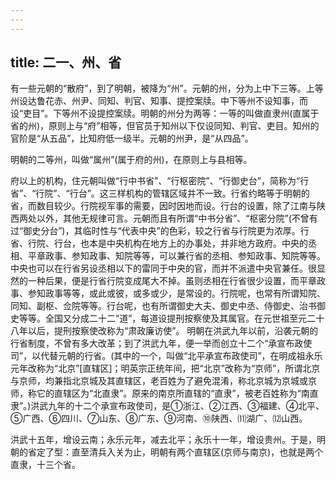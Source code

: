 ```yaml
---
---
---
```

title: 二一、州、省
---



有一些元朝的“散府”，到了明朝，被降为“州”。元朝的州，分为上中下三等。上等州设达鲁花赤、州尹、同知、判官、知事、提控案牍。中下等州不设知事，而设“吏目”。下等州不设提控案牍。明朝的州分为两等：一等的叫做直隶州(直属于省的州)，原则上与“府”相等，但官员于知州以下仅设同知、判官、吏目。知州的官阶是“从五品”，比知府低一级半。元朝的州尹，是“从四品”。

明朝的二等州，叫做“属州”(属于府的州)，在原则上与县相等。

府以上的机构，住元朝叫做“行中书省”、“行枢密院”、“行御史台”，简称为“行省”、“行院”、“行台”。这三样机构的管辖区域并不一致。行省约略等于明朝的省，而数目较少。行院视军事的需要，因时因地而设。行台的设置，除了江南与陕西两处以外，其他无规律可言。元朝而且有所谓“中书分省”、“枢密分院”(不曾有过“御史分台”)，其临时性与“代表中央”的色彩，较之行省与行院更为浓厚。行省、行院、行台，也本是中央机构在地方上的办事处，并非地方政府。中央的丞相、平章政事、参知政事、知院等等，可以兼行省的丞相、参知政事、知院等等。中央也可以在行省另设丞相以下的雷同于中央的官，而并不派遣中央官兼任。很显然的一种后果，便是行省行院变成尾大不掉。虽则丞相在行省很少设置，而平章政事、参知政事等等，或此或彼，或多或少，是常设的。行院呢，也常有所谓知院、同知、副枢、佥院等等。行台呢，也有所谓御史大夫、御史中丞、侍御史、治书御史等等。全国又分成二十二“道”，每道设提刑按察使及其属官。在元世祖至元二十八年以后，提刑按察使改称为“肃政廉访使”。 明朝在洪武九年以前，沿袭元朝的行省制度，不曾有多大改革；到了洪武九年，便一举而创立十二个“承宣布政使司”，以代替元朝的行省。(其中的一个，叫做“北平承宣布政使司”，在明成祖永乐元年改称为“北京”[直辖区]；明英宗正统年间，把“北京”改称为“京师”，所谓北京与京师，均兼指北京城及其直辖区，老百姓为了避免混淆，称北京城为京城或京师，称它的直辖区为“北直隶”。原来的南京所直辖的“直隶”，被老百姓称为“南直隶”。)洪武九年的十二个承宣布政使司，是①浙江、②江西、③福建、④北平、⑤广西、⑥四川、⑦山东、⑧广东、⑨河南、⑩陕西、⑾湖广、⑿山西。

洪武十五年，增设云南；永乐元年，减去北平；永乐十一年，增设贵州。于是，明朝的省定了型：直至清兵入关为止，明朝有两个直辖区(京师与南京)，也就是两个直隶，十三个省。